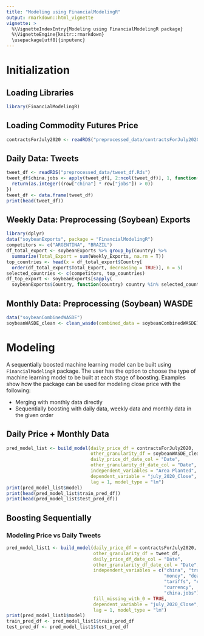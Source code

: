 ```yaml
---
title: "Modeling using FinancialModelingR"
output: rmarkdown::html_vignette
vignette: >
  %\VignetteIndexEntry{Modeling using FinancialModelingR package}
  %\VignetteEngine{knitr::rmarkdown}
  \usepackage[utf8]{inputenc}
---
```


# Initialization

## Loading Libraries

```r
library(FinancialModelingR)
```

## Loading Commodity Futures Price

```r
contractsForJuly2020 <- readRDS("preprocessed_data/contractsForJuly2020.Rds")
```

## Daily Data: Tweets

```r
tweet_df <- readRDS("preprocessed_data/tweet_df.Rds")
tweet_df$china.jobs <- apply(tweet_df[, 2:ncol(tweet_df)], 1, function(row) {
  return(as.integer((row["china"] * row["jobs"]) > 0))
})
tweet_df <- data.frame(tweet_df)
print(head(tweet_df))
```

## Weekly Data: Preprocessing (Soybean) Exports

```r
library(dplyr)
data("soybeanExports", package = "FinancialModelingR")
competitors <- c("ARGENTINA", "BRAZIL")
df_total_export <- soybeanExports %>% group_by(Country) %>%
  summarize(Total_Export = sum(Weekly_Exports, na.rm = T))
top_countries <- head(x = df_total_export$Country[
  order(df_total_export$Total_Export, decreasing = TRUE)], n = 5)
selected_countries <- c(competitors, top_countries)
df_top_export <- soybeanExports[sapply(
  soybeanExports$Country, function(country) country %in% selected_countries), ]
```

## Monthly Data: Preprocessing (Soybean) WASDE

```r
data("soybeanCombinedWASDE")
soybeanWASDE_clean <- clean_wasde(combined_data = soybeanCombinedWASDE)
```

# Modeling

A sequentially boosted machine learning model can be built using `FinancialModelingR` package. The user has the option to choose the type of machine learning model to be built at each stage of boosting. Examples show how the package can be used for modeling close price with the following:

- Merging with monthly data directly
- Sequentially boosting with daily data, weekly data and monthly data in the given order

## Daily Price + Monthly Data

```r
pred_model_list <- build_model(daily_price_df = contractsForJuly2020,
                               other_granularity_df = soybeanWASDE_clean,
                               daily_price_df_date_col = "Date",
                               other_granularity_df_date_col = "Date",
                               independent_variables = "Area Planted",
                               dependent_variable = "july_2020_Close",
                               lag = 1, model_type = "lm")
print(pred_model_list$model)
print(head(pred_model_list$train_pred_df))
print(head(pred_model_list$test_pred_df))
```

## Boosting Sequentially

### Modeling Price vs Daily Tweets

```r
pred_model_list1 <- build_model(daily_price_df = contractsForJuly2020,
                                other_granularity_df = tweet_df,
                                daily_price_df_date_col = "Date",
                                other_granularity_df_date_col = "Date",
                                independent_variables = c("china", "trade",
                                                          "money", "deal",
                                                          "tariffs", "economy",
                                                          "currency",
                                                          "china.jobs"),
                                fill_missing_with_0 = TRUE,
                                dependent_variable = "july_2020_Close",
                                lag = 1, model_type = "lm")
print(pred_model_list1$model)
train_pred_df <- pred_model_list1$train_pred_df
test_pred_df <- pred_model_list1$test_pred_df
```
